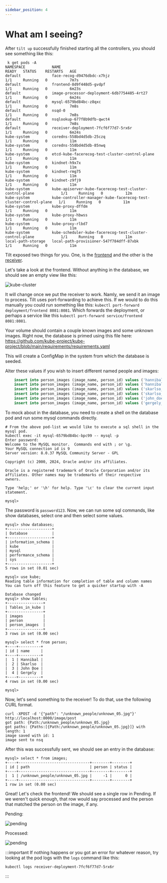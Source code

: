 ```yaml
---
sidebar_position: 4
---
```


# What am I seeing?

After `tilt up` successfully finished starting all the controllers, you should see something like this:

~~~
 k get pods -A
NAMESPACE            NAME                                                                READY   STATUS    RESTARTS   AGE
default              face-recog-d9476dbdc-x7hjz                                          1/1     Running   0          7m7s
default              frontend-8d9f448d5-gvdpf                                            1/1     Running   0          6m23s
default              image-processor-deployment-6db7754485-4rt27                         1/1     Running   0          6m24s
default              mysql-6579bd84bc-z8qxc                                              1/1     Running   0          7m8s
default              nsqd-0                                                              1/1     Running   0          7m8s
default              nsqlookup-677f8b9dfb-qwct4                                          1/1     Running   0          7m8s
default              receiver-deployment-7fcf6f77d7-5rx6r                                1/1     Running   0          6m24s
kube-system          coredns-558bd4d5db-25czq                                            1/1     Running   0          11m
kube-system          coredns-558bd4d5db-85nwq                                            1/1     Running   0          11m
kube-system          etcd-kube-facerecog-test-cluster-control-plane                      1/1     Running   0          11m
kube-system          kindnet-h9x7x                                                       1/1     Running   0          11m
kube-system          kindnet-rmg75                                                       1/1     Running   0          11m
kube-system          kindnet-z9fj9                                                       1/1     Running   0          11m
kube-system          kube-apiserver-kube-facerecog-test-cluster-control-plane            1/1     Running   0          12m
kube-system          kube-controller-manager-kube-facerecog-test-cluster-control-plane   1/1     Running   0          11m
kube-system          kube-proxy-dffdm                                                    1/1     Running   0          11m
kube-system          kube-proxy-hbwss                                                    1/1     Running   0          11m
kube-system          kube-proxy-rlbd7                                                    1/1     Running   0          11m
kube-system          kube-scheduler-kube-facerecog-test-cluster-control-plane            1/1     Running   0          11m
local-path-storage   local-path-provisioner-547f784dff-87xbk                             1/1     Running   0          11m
~~~

Tilt exposed two things for you. One, is the [frontend](../project-basics/high-level-components.mdx#frontend) and the other is the [receiver](../project-basics/high-level-components.mdx#receiver).

Let's take a look at the frontend. Without anything in the database, we should see
an empty view like this:

![kube-cluster](/img/empty-frontend.png)

It will change once we put the receiver to work. Namly, we send it an image to
process. Tilt uses port-forwarding to achieve this. If we would to do this manually
you could run something like this: `kubectl port-forward deployment/frontend 8081:8081`. Which forwards
the deployment, or perhaps a service like this `kubectl port-forward service/frontend 8081:8081`.

Your volume should contain a couple known images and some unknown images. Right now, the database
is primed using this file here: https://github.com/kube-project/kube-project/blob/main/requirements/requirements.yaml

This will create a ConfigMap in the system from which the database is seeded.

Alter these values if you wish to insert different named people and images:

~~~sql
    insert into person_images (image_name, person_id) values ('hannibal_1.jpg', 1);
    insert into person_images (image_name, person_id) values ('hannibal_2.jpg', 1);
    insert into person_images (image_name, person_id) values ('skarlso_1.jpg', 2);
    insert into person_images (image_name, person_id) values ('skarlso_2.jpg', 2);
    insert into person_images (image_name, person_id) values ('john_doe_1.jpg', 3);
    insert into person_images (image_name, person_id) values ('gergely_01.jpg', 4);
~~~

To mock about in the database, you need to create a shell on the database pod and run some mysql
commands directly.

~~~
# From the above pod-list we would like to execute a sql shell in the mysql pod.
kubectl exec -it mysql-6579bd84bc-bpc99 -- mysql -p
Enter password:
Welcome to the MySQL monitor.  Commands end with ; or \g.
Your MySQL connection id is 9
Server version: 8.0.37 MySQL Community Server - GPL

Copyright (c) 2000, 2024, Oracle and/or its affiliates.

Oracle is a registered trademark of Oracle Corporation and/or its
affiliates. Other names may be trademarks of their respective
owners.

Type 'help;' or '\h' for help. Type '\c' to clear the current input statement.

mysql>
~~~

The password is `password123`. Now, we can run some sql commands, like show databases, select
one and then select some values.

~~~
mysql> show databases;
+--------------------+
| Database           |
+--------------------+
| information_schema |
| kube               |
| mysql              |
| performance_schema |
| sys                |
+--------------------+
5 rows in set (0.01 sec)

mysql> use kube;
Reading table information for completion of table and column names
You can turn off this feature to get a quicker startup with -A

Database changed
mysql> show tables;
+----------------+
| Tables_in_kube |
+----------------+
| images         |
| person         |
| person_images  |
+----------------+
3 rows in set (0.00 sec)

mysql> select * from person;
+----+----------+
| id | name     |
+----+----------+
|  1 | Hannibal |
|  2 | Skarlso  |
|  3 | John Doe |
|  4 | Gergely  |
+----+----------+
4 rows in set (0.00 sec)

mysql>
~~~

Now, let's send something to the receiver! To do that, use the following CURL format.

~~~
curl -XPOST -d '{"path": "/unknown_people/unknown_05.jpg"}' http://localhost:8000/image/post
got path: {Path:/unknown_people/unknown_05.jpg}
got paths: {Paths:[{Path:/unknown_people/unknown_05.jpg}]} with length: 1
image saved with id: 1
image sent to nsq
~~~

After this was successfully sent, we should see an entry in the database:

~~~
mysql> select * from images;
+----+--------------------------------+--------+--------+
| id | path                           | person | status |
+----+--------------------------------+--------+--------+
|  1 | /unknown_people/unknown_05.jpg |     -1 |      0 |
+----+--------------------------------+--------+--------+
1 row in set (0.00 sec)
~~~

Great! Let's check the frontend! We should see a single row in Pending. If
we weren't quick enough, that row would say processed and the person that matched
the person on the image, if any.

Pending:

![pending](/img/frontend-processing.png)

Processed:

![pending](/img/frontend-processed.png)

:::important
If nothing happens or you got an error for whatever reason, try looking at the pod logs
with the `logs` command like this:

~~~
kubectl logs receiver-deployment-7fcf6f77d7-5rx6r
~~~
:::

